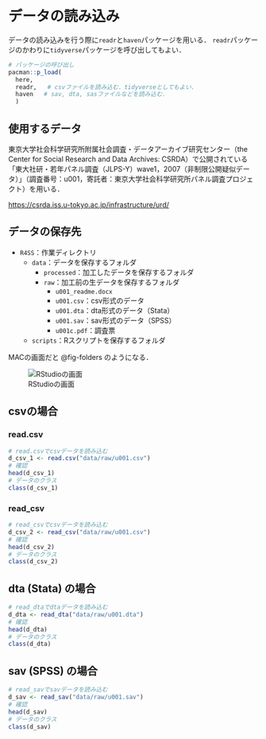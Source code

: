 # データの読み込み


データの読み込みを行う際に`readr`と`haven`パッケージを用いる．
`readr`パッケージのかわりに`tidyverse`パッケージを呼び出してもよい．

```r
# パッケージの呼び出し
pacman::p_load(
  here,
  readr,   # csvファイルを読み込む．tidyverseとしてもよい．
  haven   # sav, dta, sasファイルなどを読み込む．
  )
```

## 使用するデータ

東京大学社会科学研究所附属社会調査・データアーカイブ研究センター（the Center for Social Research and Data Archives: CSRDA）で公開されている「東大社研・若年パネル調査（JLPS-Y）wave1，2007（非制限公開疑似データ）」（調査番号：u001，寄託者：東京大学社会科学研究所パネル調査プロジェクト）を用いる．

[https://csrda.iss.u-tokyo.ac.jp/infrastructure/urd/
](https://csrda.iss.u-tokyo.ac.jp/infrastructure/urd/)


## データの保存先


- `R4SS`：作業ディレクトリ
    - `data`：データを保存するフォルダ
        - `processed`：加工したデータを保存するフォルダ
        - `raw`：加工前の生データを保存するフォルダ
           - `u001_readme.docx`
           - `u001.csv`：csv形式のデータ
           - `u001.dta`：dta形式のデータ（Stata）
           - `u001.sav`：sav形式のデータ（SPSS）
           - `u001c.pdf`：調査票
    - `scripts`：Rスクリプトを保存するフォルダ
    
MACの画面だと @fig-folders のようになる．

![RStudioの画面](figures/folders.png){#fig-folders}


## csvの場合

### read.csv

```r
# read.csvでcsvデータを読み込む
d_csv_1 <- read.csv("data/raw/u001.csv")
# 確認
head(d_csv_1)
# データのクラス
class(d_csv_1)
```

### read_csv

```r
# read_csvでcsvデータを読み込む
d_csv_2 <- read_csv("data/raw/u001.csv")
# 確認
head(d_csv_2)
# データのクラス
class(d_csv_2)
```

## dta (Stata) の場合

```r
# read_dtaでdtaデータを読み込む
d_dta <- read_dta("data/raw/u001.dta")
# 確認
head(d_dta)
# データのクラス
class(d_dta)
```

## sav (SPSS) の場合

```r
# read_savでsavデータを読み込む
d_sav <- read_sav("data/raw/u001.sav")
# 確認
head(d_sav)
# データのクラス
class(d_sav)
```
